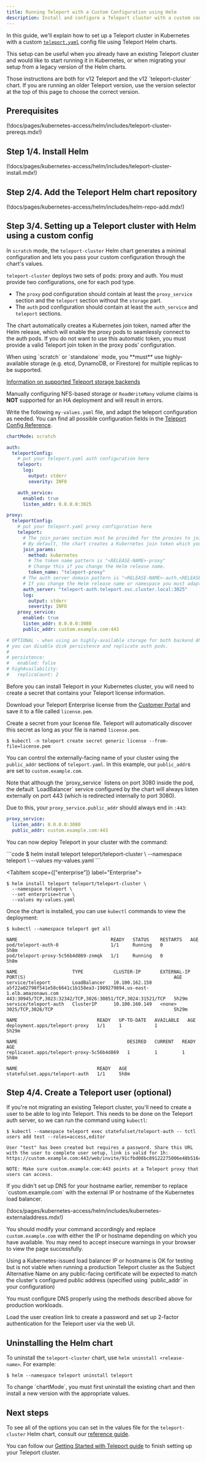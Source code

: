 ```yaml
---
title: Running Teleport with a Custom Configuration using Helm
description: Install and configure a Teleport cluster with a custom configuration using Helm
---
```


In this guide, we'll explain how to set up a Teleport cluster in Kubernetes
with a custom [`teleport.yaml`](../../reference/config.mdx) config file
using Teleport Helm charts.

This setup can be useful when you already have an existing Teleport cluster and would
like to start running it in Kubernetes, or when migrating your setup from a legacy
version of the Helm charts.

<Admonition type="warning">
Those instructions are both for v12 Teleport and the v12 `teleport-cluster` chart.
If you are running an older Teleport version, use the version selector at the top
of this page to choose the correct version.
</Admonition>

## Prerequisites

(!docs/pages/kubernetes-access/helm/includes/teleport-cluster-prereqs.mdx!)

## Step 1/4. Install Helm

(!docs/pages/kubernetes-access/helm/includes/teleport-cluster-install.mdx!)

## Step 2/4. Add the Teleport Helm chart repository

(!docs/pages/kubernetes-access/helm/includes/helm-repo-add.mdx!)

## Step 3/4. Setting up a Teleport cluster with Helm using a custom config

In `scratch` mode, the `teleport-cluster` Helm chart generates a minimal
configuration and lets you pass your custom configuration through the chart's values.

`teleport-cluster` deploys two sets of pods: proxy and auth.
You must provide two configurations, one for each pod type.

- The `proxy` pod configuration should contain at least the `proxy_service` section and the `teleport` section without the `storage` part.
- The `auth` pod configuration should contain at least the `auth_service` and `teleport` sections.

The chart automatically creates a Kubernetes join token, named after the Helm release, which will enable the proxy pods to seamlessly connect to the auth pods.
If you do not want to use this automatic token, you must provide a valid Teleport join token in the proxy pods' configuration.

<Admonition type="warning">
When using `scratch` or `standalone` mode, you **must** use highly-available storage (e.g. etcd, DynamoDB, or Firestore) for multiple replicas to be supported.

[Information on supported Teleport storage backends](../../reference/backends.mdx)

Manually configuring NFS-based storage or `ReadWriteMany` volume claims is **NOT** supported for an HA deployment and will result in errors.
</Admonition>

Write the following `my-values.yaml` file, and adapt the teleport configuration as needed.
You can find all possible configuration fields in the [Teleport Config Reference](../../reference/config.mdx).

```yaml
chartMode: scratch

auth:
  teleportConfig:
    # put your teleport.yaml auth configuration here
    teleport:
      log:
        output: stderr
        severity: INFO

    auth_service:
      enabled: true
      listen_addr: 0.0.0.0:3025

proxy:
  teleportConfig:
    # put your teleport.yaml proxy configuration here
    teleport:
      # The join_params section must be provided for the proxies to join the auth servers
      # By default, the chart creates a Kubernetes join token which you can use.
      join_params:
        method: kubernetes
        # The token name pattern is "<RELEASE-NAME>-proxy"
        # Change this if you change the Helm release name.
        token_name: "teleport-proxy"
      # The auth server domain pattern is "<RELEASE-NAME>-auth.<RELEASE-NAMESPACE>.svc.cluster.local:3025"
      # If you change the Helm release name or namespace you must adapt the `auth_server` value.
      auth_server: "teleport-auth.teleport.svc.cluster.local:3025"
      log:
        output: stderr
        severity: INFO
    proxy_service:
      enabled: true
      listen_addr: 0.0.0.0:3080
      public_addr: custom.example.com:443

# OPTIONAL - when using an highly-available storage for both backend AND session recordings
# you can disable disk persistence and replicate auth pods.
#
# persistence:
#   enabled: false
# highAvailability:
#   replicaCount: 2
```


<ScopedBlock scope="enterprise">

Before you can install Teleport in your Kubernetes cluster, you will need to
create a secret that contains your Teleport license information.

Download your Teleport Enterprise license from the
[Customer Portal](https://dashboard.gravitational.com/web/login) and save it to
a file called `license.pem`.

Create a secret from your license file. Teleport will automatically discover
this secret as long as your file is named `license.pem`.

```code
$ kubectl -n teleport create secret generic license --from-file=license.pem
```

</ScopedBlock>

You can control the externally-facing name of your cluster using the `public_addr` sections of `teleport.yaml`.
In this example, our `public_addr`s are set to `custom.example.com`.

<Admonition type="note" title="External proxy port">
  Note that although the `proxy_service` listens on port 3080 inside the pod, the default `LoadBalancer` service configured by the chart
  will always listen externally on port 443 (which is redirected internally to port 3080).

  Due to this, your `proxy_service.public_addr` should always end in `:443`:

  ```yaml
  proxy_service:
    listen_addr: 0.0.0.0:3080
    public_addr: custom.example.com:443
  ```
</Admonition>

You can now deploy Teleport in your cluster with the command:

<Tabs>
<TabItem scope={["oss"]} label="Open Source">
```code
$ helm install teleport teleport/teleport-cluster \
  --namespace teleport \
  --values my-values.yaml
```
</TabItem>

<TabItem scope={["enterprise"]} label="Enterprise">
```code
$ helm install teleport teleport/teleport-cluster \
  --namespace teleport \
  --set enterprise=true \
  --values my-values.yaml
```
</TabItem>
</Tabs>

Once the chart is installed, you can use `kubectl` commands to view the deployment:

```code
$ kubectl --namespace teleport get all

NAME                                  READY   STATUS    RESTARTS   AGE
pod/teleport-auth-0                   1/1     Running   0          5h8m
pod/teleport-proxy-5c56b4d869-znmqk   1/1     Running   0          5h8m

NAME                    TYPE           CLUSTER-IP       EXTERNAL-IP                                                               PORT(S)                                                      AGE
service/teleport        LoadBalancer   10.100.162.158   a5f22a02798f541e58c6641c1b158ea3-1989279894.us-east-1.elb.amazonaws.com   443:30945/TCP,3023:32342/TCP,3026:30851/TCP,3024:31521/TCP   5h29m
service/teleport-auth   ClusterIP      10.100.160.149   <none>                                                                    3025/TCP,3026/TCP                                            5h29m

NAME                             READY   UP-TO-DATE   AVAILABLE   AGE
deployment.apps/teleport-proxy   1/1     1            1           5h29m

NAME                                        DESIRED   CURRENT   READY   AGE
replicaset.apps/teleport-proxy-5c56b4d869   1         1         1       5h8m

NAME                             READY   AGE
statefulset.apps/teleport-auth   1/1     5h8m
```

## Step 4/4. Create a Teleport user (optional)

If you're not migrating an existing Teleport cluster, you'll need to create a user to be able to log into Teleport. This needs to be done on the
Teleport auth server, so we can run the command using `kubectl`:

```code
$ kubectl --namespace teleport exec statefulset/teleport-auth -- tctl users add test --roles=access,editor

User "test" has been created but requires a password. Share this URL with the user to complete user setup, link is valid for 1h:
https://custom.example.com:443/web/invite/91cfbd08bc89122275006e48b516cc68

NOTE: Make sure custom.example.com:443 points at a Teleport proxy that users can access.
```

<Admonition type="note">
  If you didn't set up DNS for your hostname earlier, remember to replace `custom.example.com` with the external IP or hostname of the
  Kubernetes load balancer.

  (!docs/pages/kubernetes-access/helm/includes/kubernetes-externaladdress.mdx!)

  You should modify your command accordingly and replace `custom.example.com` with either the IP or hostname depending on which you have available. You may need to accept insecure warnings in your browser to view the page successfully.
</Admonition>

<Admonition type="warning">
  Using a Kubernetes-issued load balancer IP or hostname is OK for testing but is not viable when running a production Teleport cluster
  as the Subject Alternative Name on any public-facing certificate will be expected to match the cluster's configured public address (specified
  using `public_addr` in your configuration)

  You must configure DNS properly using the methods described above for production workloads.
</Admonition>

Load the user creation link to create a password and set up 2-factor authentication for the Teleport user via the web UI.

## Uninstalling the Helm chart

To uninstall the `teleport-cluster` chart, use `helm uninstall <release-name>`. For example:

```code
$ helm --namespace teleport uninstall teleport
```

<Admonition type="note">
  To change `chartMode`, you must first uninstall the existing chart and then install a new version with the appropriate values.
</Admonition>

## Next steps

To see all of the options you can set in the values file for the
`teleport-cluster` Helm chart, consult our [reference
guide](../../reference/helm-reference/teleport-cluster.mdx).

You can follow our [Getting Started with Teleport guide](../../management/guides/docker.mdx#step-34-creating-a-teleport-user) to finish setting up your
Teleport cluster.
